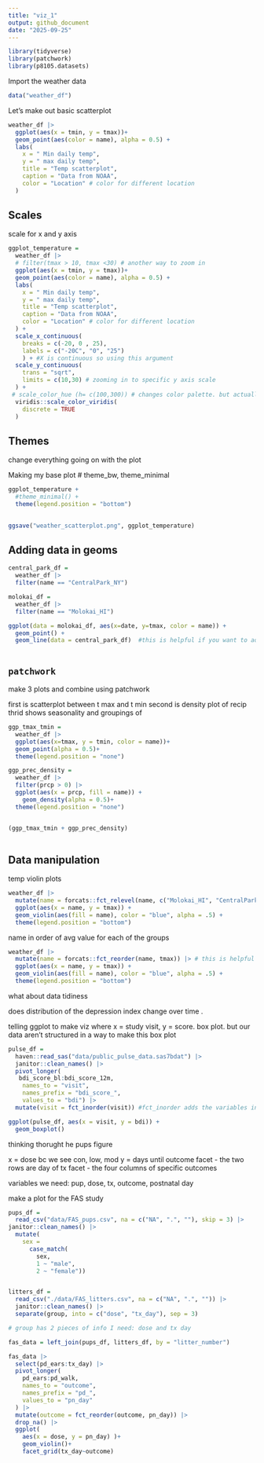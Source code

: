 ```yaml
---
title: "viz_1"
output: github_document
date: "2025-09-25"
---
```


```r
library(tidyverse)
library(patchwork)
library(p8105.datasets)
```

Import the weather data

```r
data("weather_df")
```

Let's make out basic scatterplot

```r
weather_df |> 
  ggplot(aes(x = tmin, y = tmax))+
  geom_point(aes(color = name), alpha = 0.5) +
  labs(
    x = " Min daily temp",
    y = " max daily temp",
    title = "Temp scatterplot",
    caption = "Data from NOAA",
    color = "Location" # color for different location
  )
```


## Scales

scale for x and y axis

```r
ggplot_temperature =
  weather_df |> 
  # filter(tmax > 10, tmax <30) # another way to zoom in
  ggplot(aes(x = tmin, y = tmax))+
  geom_point(aes(color = name), alpha = 0.5) +
  labs(
    x = " Min daily temp",
    y = " max daily temp",
    title = "Temp scatterplot",
    caption = "Data from NOAA",
    color = "Location" # color for different location
  ) +
  scale_x_continuous(
    breaks = c(-20, 0 , 25),
    labels = c("-20C", "0", "25")
    ) + #X is continuous so using this argument
  scale_y_continuous(
    trans = "sqrt",
    limits = c(10,30) # zooming in to specific y axis scale
  ) +
 # scale_color_hue (h= c(100,300)) # changes color palette. but actually use viridis package
  viridis::scale_color_viridis(
    discrete = TRUE
  ) 
```

## Themes

change everything going on with the plot

Making my base plot
  # theme_bw, theme_minimal

```r
ggplot_temperature +
  #theme_minimal() +
  theme(legend.position = "bottom")
  
```


```r
ggsave("weather_scatterplot.png", ggplot_temperature) 
```


## Adding data in geoms

```r
central_park_df = 
  weather_df |> 
  filter(name == "CentralPark_NY")

molokai_df = 
  weather_df |> 
  filter(name == "Molokai_HI")

ggplot(data = molokai_df, aes(x=date, y=tmax, color = name)) +
  geom_point() +
  geom_line(data = central_park_df)  #this is helpful if you want to add in monthly avg, you would create a different df with the avg
  
```


## `patchwork`

make 3 plots and combine using patchwork

first is scatterplot between t max and t min
second is density plot of recip
thrid shows seasonality and groupings of 

```r
ggp_tmax_tmin =
  weather_df |> 
  ggplot(aes(x=tmax, y = tmin, color = name))+
  geom_point(alpha = 0.5)+
  theme(legend.position = "none")

ggp_prec_density = 
  weather_df |>
  filter(prcp > 0) |> 
  ggplot(aes(x = prcp, fill = name)) +
    geom_density(alpha = 0.5)+ 
  theme(legend.position = "none")


(ggp_tmax_tmin + ggp_prec_density)
  
```


## Data manipulation

temp violin plots

```r
weather_df |>
  mutate(name = forcats::fct_relevel(name, c("Molokai_HI", "CentralPark_NY", "Waterhole_WA"))) |> # specifying the orde we wantt o see the categoreis in in graph
  ggplot(aes(x = name, y = tmax)) + 
  geom_violin(aes(fill = name), color = "blue", alpha = .5) + 
  theme(legend.position = "bottom")
```

name in order of avg value for each of the groups

```r
weather_df |>
  mutate(name = forcats::fct_reorder(name, tmax)) |> # this is helpful if you have a lot of categories an you want them in order by avg avlue 
  ggplot(aes(x = name, y = tmax)) + 
  geom_violin(aes(fill = name), color = "blue", alpha = .5) + 
  theme(legend.position = "bottom")
```

what about data tidiness

does distribution of the depression index change over time . 

telling ggplot to make viz where x = study visit, y = score. box plot. but our data aren't structured in a way to make this box plot


```r
pulse_df = 
  haven::read_sas("data/public_pulse_data.sas7bdat") |> 
  janitor::clean_names() |> 
  pivot_longer(
   bdi_score_bl:bdi_score_12m,
    names_to = "visit", 
    names_prefix = "bdi_score_",
    values_to = "bdi") |>
  mutate(visit = fct_inorder(visit)) #fct_inorder adds the variables in the way they show up. baseline show sup first so thats why it is first now
```

```r
ggplot(pulse_df, aes(x = visit, y = bdi)) + 
  geom_boxplot()
```


thinking thorught he pups figure

x = dose bc we see con, low, mod
y = days until outcome
facet - the two rows are day of tx
facet - the four columns of specific outcomes

variables we need: pup, dose, tx, outcome, postnatal day

make a plot for the FAS study

```r
pups_df = 
  read_csv("data/FAS_pups.csv", na = c("NA", ".", ""), skip = 3) |> 
janitor::clean_names() |> 
  mutate(
    sex = 
      case_match(
        sex, 
        1 ~ "male", 
        2 ~ "female"))


litters_df = 
  read_csv("./data/FAS_litters.csv", na = c("NA", ".", "")) |>
  janitor::clean_names() |>
  separate(group, into = c("dose", "tx_day"), sep = 3)

# group has 2 pieces of info I need: dose and tx day
```


```r
fas_data = left_join(pups_df, litters_df, by = "litter_number") 

fas_data |> 
  select(pd_ears:tx_day) |> 
  pivot_longer(
    pd_ears:pd_walk,
    names_to = "outcome",
    names_prefix = "pd_",
    values_to = "pn_day"
  ) |> 
  mutate(outcome = fct_reorder(outcome, pn_day)) |> 
  drop_na() |> 
  ggplot(
    aes(x = dose, y = pn_day) )+
    geom_violin()+
    facet_grid(tx_day~outcome)
```





